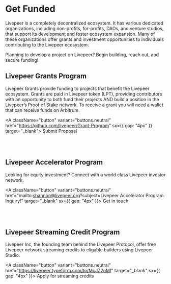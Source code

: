 # Get Funded

Livepeer is a completely decentralized ecosystem. It has various dedicated
organizations, including non-profits, for-profits, DAOs, and venture studios,
that support its development and foster ecosystem expansion. Many of these
organizations offer grants and investment opportunities to individuals
contributing to the Livepeer ecosystem.

Planning to develop a project on Livepeer? Begin building, reach out, and secure
funding!

## Livepeer Grants Program

Livepeer Grants provide funding to projects that benefit the Livepeer ecosystem.
Grants are paid in Livepeer token (LPT), providing contributors with an
opportunity to both fund their projects AND build a position in the Livepeer’s
Proof of Stake network. To receive a grant you will need a wallet that can
receive funds on Arbitrum.

<A
  className="button"
  variant="buttons.neutral"
  href="https://github.com/livepeer/Grant-Program"
  sx={{ gap: "4px" }}
  target="_blank">
  Submit Proposal
  <FiArrowUpRight />
</A>

<br />
<br />

## Livepeer Accelerator Program

Looking for equity investment? Connect with a world class Livepeer investor
network.

<A
  className="button"
  variant="buttons.neutral"
  href="mailto:shannon@livepeer.org?subject=Livepeer Accelerator Program Inquiry!"
  target="_blank"
  sx={{ gap: "4px" }}>
  Get in touch <FiArrowUpRight />
</A>

<br />
<br />

## Livepeer Streaming Credit Program

Livepeer Inc, the founding team behind the Livepeer Protocol, offer free
Livepeer network streaming credits to eligable builders using Livepeer Studio.

<A
  className="button"
  variant="buttons.neutral"
  href="https://livepeer.typeform.com/to/McJZ2nMI"
  target="_blank"
  sx={{ gap: "4px" }}>
  Apply for streaming credits <FiArrowUpRight />
</A>
